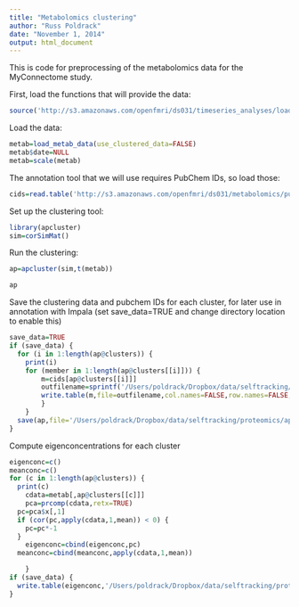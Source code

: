 ```yaml
---
title: "Metabolomics clustering"
author: "Russ Poldrack"
date: "November 1, 2014"
output: html_document
---
```


This is code for preprocessing of the metabolomics data for the MyConnectome study.

First, load the functions that will provide the data:

```r
source('http://s3.amazonaws.com/openfmri/ds031/timeseries_analyses/load_myconnectome_data.R')
```

Load the data:

```r
metab=load_metab_data(use_clustered_data=FALSE)
metab$date=NULL
metab=scale(metab)
```

The annotation tool that we will use requires PubChem IDs, so load those:

```r
cids=read.table('http://s3.amazonaws.com/openfmri/ds031/metabolomics/pubmed_cids.txt')$V1
```


Set up the clustering tool:

```r
library(apcluster)
sim=corSimMat()
```

Run the clustering:

```r
ap=apcluster(sim,t(metab))

ap
```

Save the clustering data and pubchem IDs for each cluster, for later use in annotation with Impala (set save_data=TRUE and change directory location to enable this)

```r
save_data=TRUE
if (save_data) {
  for (i in 1:length(ap@clusters)) {
    print(i)
  	for (member in 1:length(ap@clusters[[i]])) {
  		m=cids[ap@clusters[[i]]]
  		outfilename=sprintf('/Users/poldrack/Dropbox/data/selftracking/proteomics/apclust_scaled_mod%02d.txt',i)
  		write.table(m,file=outfilename,col.names=FALSE,row.names=FALSE,quote=FALSE)
  		}
  	}
  save(ap,file='/Users/poldrack/Dropbox/data/selftracking/proteomics/apclust.Rdata')
}
```

Compute eigenconcentrations for each cluster

```r

eigenconc=c()
meanconc=c()
for (c in 1:length(ap@clusters)) {
  print(c)
	cdata=metab[,ap@clusters[[c]]]
	pca=prcomp(cdata,retx=TRUE)
  pc=pca$x[,1]
  if (cor(pc,apply(cdata,1,mean)) < 0) {
    pc=pc*-1
  }
	eigenconc=cbind(eigenconc,pc)
  meanconc=cbind(meanconc,apply(cdata,1,mean))

	}
if (save_data) {
  write.table(eigenconc,'/Users/poldrack/Dropbox/data/selftracking/proteomics/apclust_eigenconcentrations.txt')
}
```

